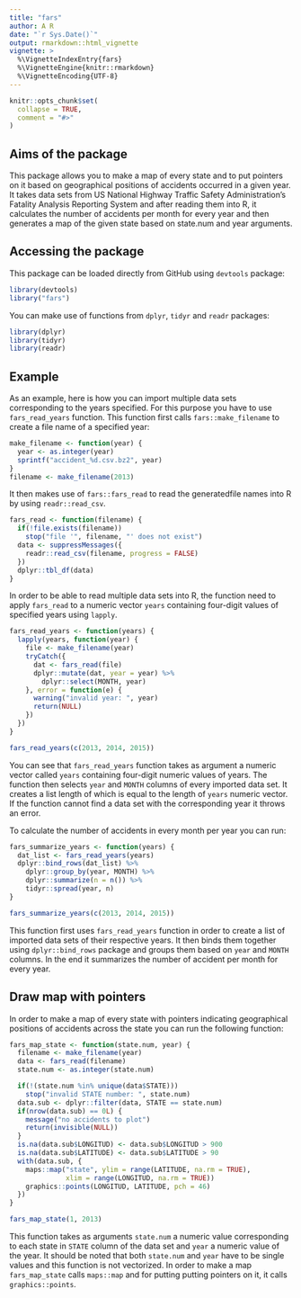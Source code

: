 ```yaml
---
title: "fars"
author: A R
date: "`r Sys.Date()`"
output: rmarkdown::html_vignette
vignette: >
  %\VignetteIndexEntry{fars}
  %\VignetteEngine{knitr::rmarkdown}
  %\VignetteEncoding{UTF-8}
---
```


```r
knitr::opts_chunk$set(
  collapse = TRUE,
  comment = "#>"
)
```

## Aims of the package

This package allows you to make a map of every state and to put pointers on it 
based on geographical positions of accidents occurred in a given year. It takes
data sets from US National Highway Traffic Safety Administration's Fatality 
Analysis Reporting System and after reading them into R, it calculates the 
number of accidents per month for every year and then generates a map of the 
given state based on state.num and year arguments. 

## Accessing the package

This package can be loaded directly from GitHub using `devtools` package: 

```r
library(devtools)
library("fars")
```

You can make use of functions from `dplyr`, `tidyr` and `readr` packages:

```r
library(dplyr)
library(tidyr)
library(readr)
```

## Example

As an example, here is how you can import multiple data sets corresponding to 
the years specified. For this purpose you have to use `fars_read_years` function.
This function first calls `fars::make_filename` to create a file name of a 
specified year:

```r
make_filename <- function(year) {
  year <- as.integer(year)
  sprintf("accident_%d.csv.bz2", year)
}
filename <- make_filename(2013)
```

It then makes use of `fars::fars_read` to read the generatedfile names into R by
using `readr::read_csv`.

```r
fars_read <- function(filename) {
  if(!file.exists(filename))
    stop("file '", filename, "' does not exist")
  data <- suppressMessages({
    readr::read_csv(filename, progress = FALSE)
  })
  dplyr::tbl_df(data)
}
```

In order to be able to read multiple data sets into R, the function need to apply `fars_read` to a numeric vector `years` containing four-digit values of specified
years using `lapply`.

```r
fars_read_years <- function(years) {
  lapply(years, function(year) {
    file <- make_filename(year)
    tryCatch({
      dat <- fars_read(file)
      dplyr::mutate(dat, year = year) %>%
        dplyr::select(MONTH, year)
    }, error = function(e) {
      warning("invalid year: ", year)
      return(NULL)
    })
  })
}

fars_read_years(c(2013, 2014, 2015))
```

You can see that `fars_read_years` function takes as argument a numeric 
vector called `years` containing four-digit numeric values of years.  The 
function then selects `year` and `MONTH` columns of every imported data set. 
It creates a list length of which is equal to the length of `years` numeric 
vector. If the function cannot find a data set with the corresponding year 
it throws an error. 

To calculate the number of accidents in every month per year you can run:

```r
fars_summarize_years <- function(years) {
  dat_list <- fars_read_years(years)
  dplyr::bind_rows(dat_list) %>%
    dplyr::group_by(year, MONTH) %>%
    dplyr::summarize(n = n()) %>%
    tidyr::spread(year, n)
}

fars_summarize_years(c(2013, 2014, 2015))
```

This function first uses `fars_read_years` function in order to create a list 
of imported data sets of their respective years. It then binds them together 
using `dplyr::bind_rows` package and groups them based on `year` and `MONTH`
columns. In the end it summarizes the number of accident per month for every
year.

## Draw map with pointers

In order to make a map of every state with pointers indicating geographical 
positions of accidents across the state you can run the following function:

```r
fars_map_state <- function(state.num, year) {
  filename <- make_filename(year)
  data <- fars_read(filename)
  state.num <- as.integer(state.num)

  if(!(state.num %in% unique(data$STATE)))
    stop("invalid STATE number: ", state.num)
  data.sub <- dplyr::filter(data, STATE == state.num)
  if(nrow(data.sub) == 0L) {
    message("no accidents to plot")
    return(invisible(NULL))
  }
  is.na(data.sub$LONGITUD) <- data.sub$LONGITUD > 900
  is.na(data.sub$LATITUDE) <- data.sub$LATITUDE > 90
  with(data.sub, {
    maps::map("state", ylim = range(LATITUDE, na.rm = TRUE),
              xlim = range(LONGITUD, na.rm = TRUE))
    graphics::points(LONGITUD, LATITUDE, pch = 46)
  })
}

fars_map_state(1, 2013)
```

This function takes as arguments `state.num` a numeric value corresponding to 
each state in `STATE` column of the data set and `year` a numeric value of 
the year. It should be noted that both `state.num` and `year` have to be single
values and this function is not vectorized. 
In order to make a map `fars_map_state` calls `maps::map` and for putting
putting pointers on it, it calls `graphics::points`.



